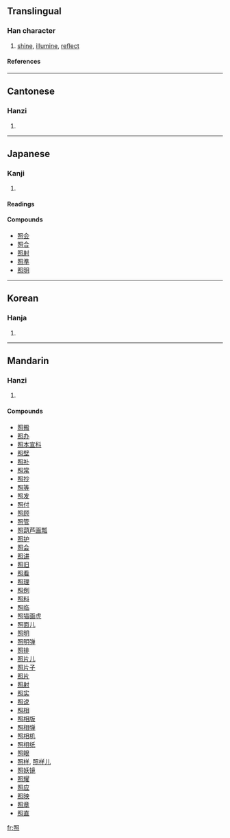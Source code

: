 {{see|炤}}

==Translingual==
===Han character===
{{Han char|rn=86|rad=火|as=09|sn=13|four=6733<sub>6</sub>|canj=日口火 (ARF)}}
# [[shine]], [[illumine]], [[reflect]]
====References====
{{Han ref|kx=0677.360|dkj=19226|dj=1089.030|hdz=32221.010|uh=7167|ud=29031|bh=B7D3|bd=47059}}

----
==Cantonese==
===Hanzi===
{{yue-hanzi|jyut=|y=jiu3}}
# {{defn|Cantonese}}

----
==Japanese==
===Kanji===
{{ja-kanji|grade=|rs=火09}}
# {{defn|Japanese}} 
====Readings====
{{ja-readings|on=[[しょう]] (shō)|kun=[[てる]] (teru), [[てらす]] (terasu), [[てり]] (teri)}}

====Compounds====
*[[照会]]
*[[照合]]
*[[照射]]
*[[照準]]
*[[照明]]

----
==Korean==
===Hanja===
{{ko-hanja|hangeul=조|eumhun=|rv=jo|mr=cho|y=co}}
# {{defn|Korean}}

----
==Mandarin==
===Hanzi===
{{cmn-hanzi|pin=[[yù]] (yu4), [[zhào]] (zhao4)|wg=yü<sup>4</sup>, chao<sup>4</sup>}}
# {{defn|Mandarin}}

====Compounds====
*[[照搬]]
*[[照办]]
*[[照本宣科]]
*[[照壁]]
*[[照补]]
*[[照常]]
*[[照抄]]
*[[照等]]
*[[照发]]
*[[照付]]
*[[照顾]]
*[[照管]]
*[[照葫芦画瓢]]
*[[照护]]
*[[照会]]
*[[照讲]]
*[[照旧]]
*[[照看]]
*[[照理]]
*[[照例]]
*[[照料]]
*[[照临]]
*[[照猫画虎]]
*[[照面儿]]
*[[照明]]
*[[照明弹]]
*[[照排]]
*[[照片儿]]
*[[照片子]]
*[[照片]]
*[[照射]]
*[[照实]]
*[[照说]]
*[[照相]]
*[[照相版]]
*[[照相弹]]
*[[照相机]]
*[[照相纸]]
*[[照眼]]
*[[照样]], [[照样儿]]
*[[照妖镜]]
*[[照耀]]
*[[照应]]
*[[照映]]
*[[照章]]
*[[照直]]

[[fr:照]]